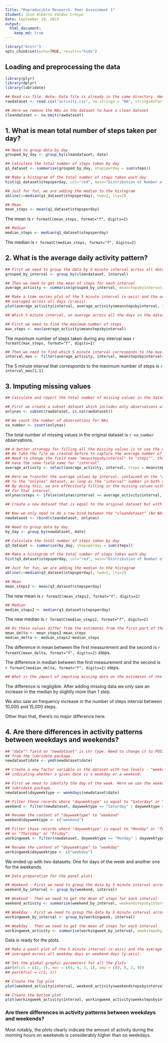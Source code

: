```yaml
---
Title: "Reproducible Research: Peer Assessment 1"
Student: Jose Alberto Valdez Crespo
Date: September 19, 2015
output: 
  html_document:
    keep_md: true
---
```


```r
library("knitr")
opts_chunk$set(echo=TRUE, results="hide")
```


## Loading and preprocessing the data
```r
library(plyr)
library(dplyr)
library(lubridate)
```

```r
## Read csv file. Note: Data file is already in the same directory. Hence, no need to define path.
rawdataset <- read.csv("activity.csv", na.strings = "NA", stringsAsFactors = FALSE)

## Here we remove the NAs on the dataset to have a clean dataset
cleandataset <- na.omit(rawdataset)
```


## 1. What is mean total number of steps taken per day?
```r
## Need to group data by day
grouped_by_day <- group_by(cleandataset, date)

## Calculate the total number of steps taken by day
q1_dataset <- summarise(grouped_by_day, stepsperday = sum(steps))

## Make a histogram of the total number of steps taken each day
hist(q1_dataset$stepsperday, col="red", main="Distribution of Number of Steps Taken by Day", xlab = "Number of Steps", ylab = "Frequency", ylim = c(0,30))

## Just for fun, we are adding the median to the histogram
abline(v=median(q1_dataset$stepsperday), lwd=2, lty=2)
```

```r
## Mean
mean_steps <- mean(q1_dataset$stepsperday)
```
The mean is `r formatC(mean_steps, format="f", digits=2)`

```r
## Median
median_steps <- median(q1_dataset$stepsperday)
```

The median is `r formatC(median_steps, format="f", digits=2)`

## 2. What is the average daily activity pattern?
```r
## First we need to group the data by 5 minute interval across all dates
grouped_by_interval <- group_by(cleandataset, interval)

## Then we need to get the mean of steps for each interval
average_activity <- summarise(grouped_by_interval, meanstepsbyinterval=mean(steps))

## Make a time series plot of the 5 minute interval (x-axis) and the average number of steps taken,
## averaged across all days (y-axis).
plot(average_activity$interval, average_activity$meanstepsbyinterval, type = "l", col="red", xlab = "5 Minute Intervals", ylab = "Average Number of Steps", xlim= c(0, 2500), ylim=c(0,210), main = "Average Daily Activity Pattern")
```

```r
## Which 5 minute interval, on average across all the days in the dataset, contains the maximum number of steps?

## First we need to find the maximum number of steps
max_steps <- max(average_activity$meanstepsbyinterval)
```
The maximum number of steps taken during any interval was `r formatC(max_steps, format="f", digits=2)`

```r
## Then we need to find which 5 minute interval corresponds to the maximum number of steps
interval_max <- filter(average_activity, interval, meanstepsbyinterval==max_steps)
```

The 5 minute interval that corresponds to the maximum number of steps is `r interval_max[1,1]`

## 3. Imputing missing values
```r
## Calculate and report the total number of missing values in the dataset

## First we create a subset dataset which includes only observations with NAs values
onlynas <- subset(rawdataset, is.na(rawdataset))

## We count the number of observations for NAs
na_number <- count(onlynas)
```
The total number of missing values in the original dataset is `r na_number` observations.

```r
## A better strategy for filling all the missing values is to use the mean of the 5 minute interval
## We take the file we created before to capture the average number of steps by interval.
## Need to change the field name "meanstepsbyinterval" to "steps"", that way both datasets will 
## have the same field name for "interval".
average_activity <- select(average_activity, interval, steps = meanstepsbyinterval)

## Here we transfer the average values by interval, contained on the "average_activity" dataset
## to the "onlynas" dataset, as long as the "interval" number in both datasets matches.
## By doing this, we are effectively filling in the missing values with the mean across all dates
## for that interval.
onlynas$steps <- ifelse(onlynas$interval == average_activity$interval, average_activity$steps)

## Create a new dataset that is equal to the original dataset but with the missing data filled.

## Now we only need to do a row bind between the "cleandataset" (No NAs), with this updated dataset
newdataset <- rbind(cleandataset, onlynas)

## Need to group data by day
by_day <- group_by(newdataset, date)

## Calculate the total number of steps taken by day
q3_dataset <- summarise(by_day, stepsperday = sum(steps))
```

```r
## Make a histogram of the total number of steps taken each day
hist(q3_dataset$stepsperday, col="red", main="Distribution of Number of Steps Taken by Day", xlab = "Number of Steps", ylab = "Frequency", ylim = c(0,40))

## Just for fun, we are adding the median to the histogram
abline(v=median(q3_dataset$stepsperday), lwd=2, lty=2)
```

```r
## Mean
mean_steps2 <- mean(q3_dataset$stepsperday)
```
The new mean is `r formatC(mean_steps2, format="f", digits=2)`

```r
## Median
median_steps2 <- median(q3_dataset$stepsperday)
```
The new median is `r formatC(median_steps2, format="f", digits=2)`

```r
## Do these values differ from the estimates from the first part of the assignment?
mean_delta <- mean_steps2-mean_steps
median_delta <- median_steps2-median_steps
```
The difference in mean between the first measurement and the second is `r formatC(mean_delta, format="f", digits=2)` steps.

The difference in median between the first measurement and the second is `r formatC(median_delta, format="f", digits=2)` steps.

```r
## What is the impact of imputing missing data on the estimates of the total daily number of steps?
```
The difference is negligible. After adding missing data we only saw an increase in the median by slightly more than 1 step. 

We also saw an frequency increase in the number of steps interval between 10,000 and 15,000 steps. 

Other than that, there's no major difference here.

## 4. Are there differences in activity patterns between weekdays and weekends?
```r
## "date"" field on "newdataset" is chr type. Need to change it to POSIXct type using the ymd function
## from the lubridate package.
newdataset$date <- ymd(newdataset$date)

## Create a new factor variable in the dataset with two levels - "weekday" and "weekend",
## indicating whether a given date is a weekday or a weekend.

## First we need to identify the day of the week. Here we use the weekdays function from the 
## lubridate package.
newdataset$dayweektype <- weekdays(newdataset$date)

## Filter those records where "dayweektype" is equal to "Saturday" or "Sunday"
weekend <- filter(newdataset, dayweektype == "Saturday" | dayweektype == "Sunday")

## Rename the content of "dayweektype" to "weekend"
weekend$dayweektype <- c("weekend")

## Filter those records where "dayweektype" is equal to "Monday" or "Tuesday" or "Wednesday" 
## or "Thursday" or "Friday".
workingweek <- filter(newdataset, dayweektype == "Monday" | dayweektype == "Tuesday" | dayweektype == "Wednesday" | dayweektype == "Thursday" | dayweektype == "Friday")

## Rename the content of "dayweektype" to "weekday"
workingweek$dayweektype <- c("weekday")
```
We ended up with two datasets: One for days of the week and another one for the weekends.

```r
## Data preparation for the panel plots

## Weekend - First we need to group the data by 5 minute interval across all dates
weekend_by_interval <- group_by(weekend, interval)

## Weekend - Then we need to get the mean of steps for each interval
weekend_activity <- summarise(weekend_by_interval, weekendstepsbyinterval=mean(steps))

## Weekday - First we need to group the data by 5 minute interval across all dates
workingweek_by_interval <- group_by(workingweek, interval)

## Weekday - Then we need to get the mean of steps for each interval
workingweek_activity <- summarise(workingweek_by_interval, weekstepsbyinterval=mean(steps))
```
Data is ready for the plots.

```r
## Make a panel plot of the 5 minute interval (x-axis) and the average number of steps taken,
## averaged across all weekday days or weekend days (y-axis).

## Set the global graphic parameters for all the plots
par(mfcol = c(2, 1), mar = c(4, 4, 3, 1), oma = c(0, 0, 2, 0))
## par(mfcol = c(2, 1))

## Create the Top plot
plot(weekend_activity$interval, weekend_activity$weekendstepsbyinterval, type = "l", col="red", xlab = "Intervals", ylab = "Number of Steps", xlim= c(0, 2500), ylim=c(0,250), main = "Weekend")

## Create the bottom plot
plot(workingweek_activity$interval, workingweek_activity$weekstepsbyinterval, type = "l", col="red", xlab = "Intervals", ylab = "Number of Steps", xlim= c(0, 2500), ylim=c(0,250), main = "Weekday")
```

### Are there differences in activity patterns between weekdays and weekends?
Most notably, the plots clearly indicate the amount of activity during the morning hours on weekends is considerably higher than on weekdays.